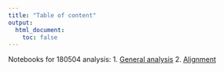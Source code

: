 ```yaml
---
title: "Table of content"
output:
  html_document:
    toc: false
---
```


Notebooks for 180504 analysis:
1. [General analysis](10x-180504-general-analysis.html)
2. [Alignment](10x-180504-alignment.html) 

